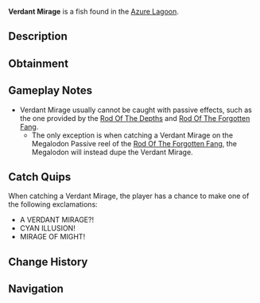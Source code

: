 {{FishInfobox
|image          = Verdant Mirage.png
|rarity         = Secret
|sea            = Second Sea
|location       = [[Azure Lagoon]]
|sublocation    = 
|sources        = Fishing Rod
|nopassive      = 1
|radar_location = 
|prog_speed     = -88
|xp             = 15000
|weather        = Foggy
|time           = Day
|season         = Autumn
|bait           = Luminous Larva
|base_weight    = 1200
|base_value     = 25000
|weight_range   = 720
|base_chance    = 1
|base_resil     = 1
}}
'''Verdant Mirage''' is a {{Rarity|Secret}} fish found in the [[Azure Lagoon]].

== Description ==
{{Description|A dark cyan fish with bright light blue accents, a mirage in the lagoon’s heart.|Bestiary Entry}}

== Obtainment ==
{{Description|It shimmers where the fog hides the truth.|Bestiary Hint}}
{{Fish Availability|
Azure Lagoon
|top_rods      = 
Free Spirit Rod\611.14\5206.1;
Azure Of Lagoon\558.57\5113.7;
Egg Rod\519.87\5023.81;
Blazebringer Rod\489.74\4603.25;
Resourceful Rod\472.96\4745.54;
Destiny Rod\325.51\2882.72;
Event Horizon Rod\180.15\2548.64;
Astral Rod\180.15\2548.64;
Magma Rod\218.66\3134.13;
Challenger's Rod\450.24\4525.95;
Seraphic Rod\441.97\4271;
Verdant Shear Rod\429.88\4154.16;
Ethereal Prism Rod\404.26\3749.46;
Trident Rod\363.08\3508.63;
No-Life Rod\360.91\3646.67;
Rod Of The Forgotten Fang\340.39\3305.08;
Rod Of The Exalted One\297.87\2825.32;
Depthseeker Rod\293.13\3075.35;
Rod Of The Depths\265.93\2620.02;
Avalanche Rod\251.04\2639.69;
Volcanic Rod\242.29\2487.12;
Steady Rod\233.67\2553.26;
Zeus Rod\224.85\2308.05
|recommended   = Free Spirit Rod
}}

== Gameplay Notes ==
* Verdant Mirage usually cannot be caught with passive effects, such as the one provided by the [[Rod Of The Depths]] and [[Rod Of The Forgotten Fang]].
** The only exception is when catching a Verdant Mirage on the Megalodon Passive reel of the [[Rod Of The Forgotten Fang]], the Megalodon will instead dupe the Verdant Mirage.

== Catch Quips ==
When catching a Verdant Mirage, the player has a chance to make one of the following exclamations:
* A VERDANT MIRAGE?!
* CYAN ILLUSION!
* MIRAGE OF MIGHT!

== Change History ==
{{Change History|{{subst:Current Version}}}}

== Navigation ==
{{Fish Navbox|Azure Lagoon}}